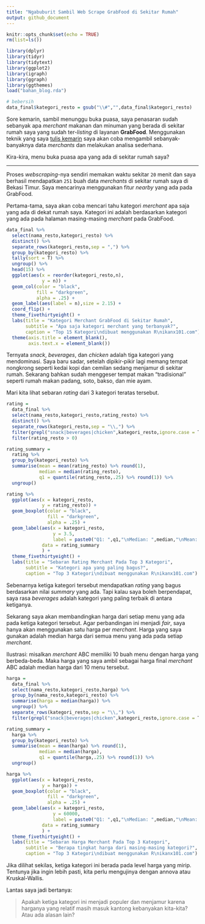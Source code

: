 ```yaml
---
title: "Ngabuburit Sambil Web Scrape GrabFood di Sekitar Rumah"
output: github_document
---
```


```r
knitr::opts_chunk$set(echo = TRUE)
rm(list=ls())

library(dplyr)
library(tidyr)
library(tidytext)
library(ggplot2)
library(igraph)
library(ggraph)
library(ggthemes)
load("bahan_blog.rda")

# bebersih
data_final$kategori_resto = gsub("\\#","",data_final$kategori_resto)
```

Sore kemarin, sambil menunggu buka puasa, saya penasaran sudah sebanyak apa _merchant_ makanan dan minuman yang berada di sekitar rumah saya yang sudah ter-_listing_ di layanan __GrabFood__. Menggunakan teknik yang saya [tulis kemarin](https://ikanx101.com/blog/selenium-rvest/) saya akan coba mengambil sebanyak-banyaknya data _merchants_ dan melakukan analisa sederhana.

Kira-kira, menu buka puasa apa yang ada di sekitar rumah saya?

---

Proses _webscraping_-nya sendiri memakan waktu sekitar `20` menit dan saya berhasil mendapatkan `251` buah data _merchants_ di sekitar rumah saya di Bekasi Timur. Saya mencarinya menggunakan fitur _nearby_ yang ada pada GrabFood.

Pertama-tama, saya akan coba mencari tahu kategori _merchant_ apa saja yang ada di dekat rumah saya. Kategori ini adalah berdasarkan kategori yang ada pada halaman masing-masing _merchant_ pada GrabFood.

```r
data_final %>% 
  select(nama_resto,kategori_resto) %>% 
  distinct() %>% 
  separate_rows(kategori_resto,sep = ",") %>% 
  group_by(kategori_resto) %>% 
  tally(sort = T) %>% 
  ungroup() %>% 
  head(15) %>% 
  ggplot(aes(x = reorder(kategori_resto,n),
             y = n)) +
  geom_col(color = "black",
           fill = "darkgreen",
           alpha = .25) +
  geom_label(aes(label = n),size = 2.15) +
  coord_flip() +
  theme_fivethirtyeight() +
  labs(title = "Kategori Merchant GrabFood di Sekitar Rumah",
       subtitle = "Apa saja kategori merchant yang terbanyak?",
       caption = "Top 15 Kategori\ndibuat menggunakan R\nikanx101.com") +
  theme(axis.title = element_blank(),
        axis.text.x = element_blank())
```

Ternyata _snack_, _beverages_, dan _chicken_ adalah tiga kategori yang mendominasi. Saya baru sadar, setelah dipikir-pikir lagi memang tempat nongkrong seperti kedai kopi dan cemilan sedang menjamur di sekitar rumah. Sekarang bahkan sudah menggeser tempat makan "tradisional" seperti rumah makan padang, soto, bakso, dan mie ayam.

Mari kita lihat sebaran _rating_ dari 3 kategori teratas tersebut.

```r
rating = 
  data_final %>% 
  select(nama_resto,kategori_resto,rating_resto) %>% 
  distinct() %>% 
  separate_rows(kategori_resto,sep = "\\,") %>% 
  filter(grepl("snack|beverages|chicken",kategori_resto,ignore.case = T)) %>% 
  filter(rating_resto > 0) 

rating_summary = 
  rating %>% 
  group_by(kategori_resto) %>% 
  summarise(mean = mean(rating_resto) %>% round(1),
            median = median(rating_resto),
            q1 = quantile(rating_resto,.25) %>% round(1)) %>% 
  ungroup()

rating %>% 
  ggplot(aes(x = kategori_resto,
             y = rating_resto)) +
  geom_boxplot(color = "black",
               fill = "darkgreen",
               alpha = .25) +
  geom_label(aes(x = kategori_resto,
                 y = 3.5,
                 label = paste0("Q1: ",q1,"\nMedian: ",median,"\nMean: ",mean)),
             data = rating_summary
             ) +
  theme_fivethirtyeight() +
  labs(title = "Sebaran Rating Merchant Pada Top 3 Kategori",
       subtitle = "Kategori apa yang paling bagus?",
       caption = "Top 3 Kategori\ndibuat menggunakan R\nikanx101.com") 
```


Sebenarnya ketiga kategori tersebut mendapatkan _rating_ yang bagus berdasarkan nilai _summary_ yang ada. Tapi kalau saya boleh berpendapat, saya rasa _beverages_ adalah kategori yang paling terbaik di antara ketiganya.

Sekarang saya akan membandingkan harga dari setiap menu yang ada pada ketiga kategori tersebut. Agar perbandingan ini menjadi _fair_, saya hanya akan menggunakan satu harga per _merchant_. Harga yang saya gunakan adalah median harga dari semua menu yang ada pada setiap _merchant_.

Ilustrasi: misalkan _merchant_ ABC memiliki 10 buah menu dengan harga yang berbeda-beda. Maka harga yang saya ambil sebagai harga final _merchant_ ABC adalah median harga dari 10 menu tersebut.

```r
harga = 
  data_final %>% 
  select(nama_resto,kategori_resto,harga) %>% 
  group_by(nama_resto,kategori_resto) %>%
  summarise(harga = median(harga)) %>% 
  ungroup() %>% 
  separate_rows(kategori_resto,sep = "\\,") %>% 
  filter(grepl("snack|beverages|chicken",kategori_resto,ignore.case = T))

rating_summary = 
  harga %>% 
  group_by(kategori_resto) %>% 
  summarise(mean = mean(harga) %>% round(1),
            median = median(harga),
            q1 = quantile(harga,.25) %>% round(1)) %>% 
  ungroup()

harga %>% 
  ggplot(aes(x = kategori_resto,
             y = harga)) +
  geom_boxplot(color = "black",
               fill = "darkgreen",
               alpha = .25) +
  geom_label(aes(x = kategori_resto,
                 y = 60000,
                 label = paste0("Q1: ",q1,"\nMedian: ",median,"\nMean: ",mean)),
             data = rating_summary
             ) +
  theme_fivethirtyeight() +
  labs(title = "Sebaran Harga Merchant Pada Top 3 Kategori",
       subtitle = "Berapa tingkat harga dari masing-masing kategori?",
       caption = "Top 3 Kategori\ndibuat menggunakan R\nikanx101.com") 
```

Jika dilihat sekilas, ketiga kategori ini berada pada level harga yang mirip. Tentunya jika ingin lebih pasti, kita perlu mengujinya dengan annova atau Kruskal-Wallis.

Lantas saya jadi bertanya:

> Apakah ketiga kategori ini menjadi populer dan menjamur karena harganya yang relatif masih masuk kantong kebanyakan kita-kita? Atau ada alasan lain?

